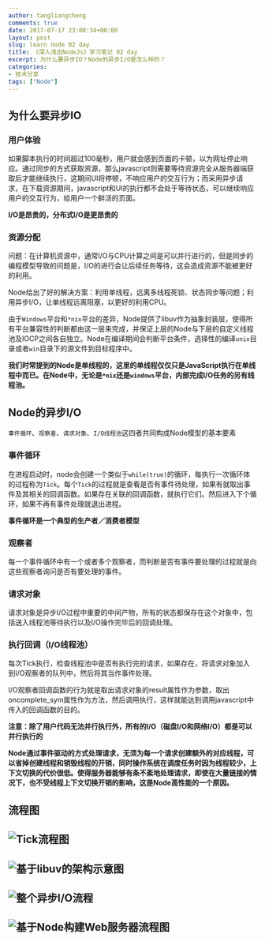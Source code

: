 ```yaml
---
author: tangliangcheng
comments: true
date: 2017-07-17 23:00:34+00:00
layout: post
slug: learn node 02 day
title: 《深入浅出NodeJs》学习笔记 02 day
excerpt: 为什么要异步IO？Node的异步I/O是怎么样的？
categories:
- 技术分享
tags: ["Node"]
---
```


## 为什么要异步IO

### 用户体验
如果脚本执行的时间超过100毫秒，用户就会感到页面的卡顿，以为网址停止响应。通过同步的方式获取资源，那么javascript则需要等待资源完全从服务器端获取后才能继续执行，这期间UI将停顿，不响应用户的交互行为；而采用异步请求，在下载资源期间，javascript和UI的执行都不会处于等待状态，可以继续响应用户的交互行为，给用户一个鲜活的页面。

**I/O是昂贵的，分布式I/O是更昂贵的**

### 资源分配

问题：在计算机资源中，通常I/O与CPU计算之间是可以并行进行的，但是同步的编程模型导致的问题是，I/O的进行会让后续任务等待，这会造成资源不能被更好的利用。

Node给出了好的解决方案：利用单线程，远离多线程死锁、状态同步等问题；利用异步I/O，让单线程远离阻塞，以更好的利用CPU。

由于`Windows`平台和`*nix`平台的差异，Node提供了libuv作为抽象封装层，使得所有平台兼容性的判断都由这一层来完成，并保证上层的Node与下层的自定义线程池及IOCP之间各自独立。Node在编译期间会判断平台条件，选择性的编译`unix`目录或者`win`目录下的源文件到目标程序中。

**我们时常提到的Node是单线程的，这里的单线程仅仅只是JavaScript执行在单线程中而已。在Node中，无论是`*nix`还是`windows`平台，内部完成I/O任务的另有线程池。**

## Node的异步I/O

`事件循环`、`观察者`、`请求对象`、`I/O线程池`这四者共同构成Node模型的基本要素

### 事件循环

在进程启动时，node会创建一个类似于`while(true)`的循环，每执行一次循环体的过程称为`Tick`。每个`Tick`的过程就是查看是否有事件待处理，如果有就取出事件及其相关的回调函数。如果存在关联的回调函数，就执行它们。然后进入下个循环，如果不再有事件处理就退出进程。

**事件循环是一个典型的生产者／消费者模型**

### 观察者

每一个事件循环中有一个或者多个观察者，而判断是否有事件要处理的过程就是向这些观察者询问是否有要处理的事件。

### 请求对象

请求对象是异步I/O过程中重要的中间产物，所有的状态都保存在这个对象中，包括送入线程池等待执行以及I/O操作完毕后的回调处理。

### 执行回调（I/O线程池）

每次Tick执行，检查线程池中是否有执行完的请求，如果存在，将请求对象加入到I/O观察者的队列中，然后将其当作事件处理。

I/O观察者回调函数的行为就是取出请求对象的result属性作为参数，取出oncomplete_sym属性作为方法，然后调用执行，这样就能达到调用javascript中传入的回调函数的目的。

**注意：除了用户代码无法并行执行外，所有的I/O（磁盘I/O和网络I/O）都是可以并行执行的**

**Node通过事件驱动的方式处理请求，无须为每一个请求创建额外的对应线程，可以省掉创建线程和销毁线程的开销，同时操作系统在调度任务时因为线程较少，上下文切换的代价很低。使得服务器能够有条不紊地处理请求，即使在大量链接的情况下，也不受线程上下文切换开销的影响，这是Node高性能的一个原因。**

## 流程图

![Tick流程图](https://github.com/rubickecho/learn-nodejs-notes/blob/master/%E6%B5%81%E7%A8%8B%E5%9B%BE/Tick%E6%B5%81%E7%A8%8B%E5%9B%BE.png?raw=true)
---

![基于libuv的架构示意图](https://github.com/rubickecho/learn-nodejs-notes/blob/master/%E6%B5%81%E7%A8%8B%E5%9B%BE/%E5%9F%BA%E4%BA%8Elibuv%E7%9A%84%E6%9E%B6%E6%9E%84%E7%A4%BA%E6%84%8F%E5%9B%BE.png?raw=true)
---

![整个异步I/O流程](https://github.com/rubickecho/learn-nodejs-notes/blob/master/%E6%B5%81%E7%A8%8B%E5%9B%BE/%E6%95%B4%E4%B8%AA%E5%BC%82%E6%AD%A5I:O%E6%B5%81%E7%A8%8B.png?raw=true)
---

![基于Node构建Web服务器流程图](https://github.com/rubickecho/learn-nodejs-notes/blob/master/%E6%B5%81%E7%A8%8B%E5%9B%BE/%E5%9F%BA%E4%BA%8ENode%E6%9E%84%E5%BB%BAWeb%E6%9C%8D%E5%8A%A1%E5%99%A8%E7%9A%84%E6%B5%81%E7%A8%8B%E5%9B%BE.png?raw=true)
---
